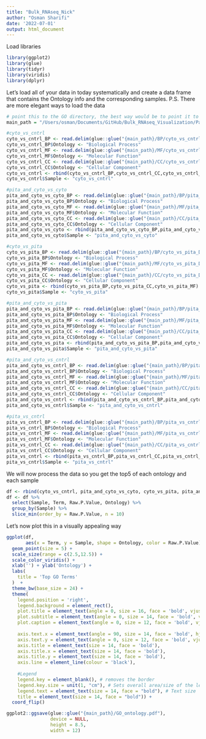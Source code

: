 ```yaml
---
title: "Bulk_RNAseq_Nick"
author: "Osman Sharifi"
date: '2022-07-01'
output: html_document
---
```

Load libraries 
```r
library(ggplot2)
library(glue)
library(tidyr)
library(viridis)
library(dplyr)
```

Let's load all of your data in today systematically and create a data frame that contains the Ontology info and the corresponding samples. P.S. There are more elegant ways to load the data

```r
# point this to the GO directory, the best way would be to point it to our shared github directory
main_path = "/Users/osman/Documents/GitHub/Bulk_RNAseq_Visualization/Pathway_analysis/GO" 

#cyto_vs_cntrl
cyto_vs_cntrl_BP <- read.delim(glue::glue("{main_path}/BP/cyto_vs_cntrl_DE_analysis_GO_BP.txt"), header = TRUE, sep = "\t")
cyto_vs_cntrl_BP$Ontology <- "Biological Process"
cyto_vs_cntrl_MF <- read.delim(glue::glue("{main_path}/MF/cyto_vs_cntrl_DE_analysis_GO_MF.txt"), header = TRUE, sep = "\t")
cyto_vs_cntrl_MF$Ontology <- "Molecular Function"
cyto_vs_cntrl_CC <- read.delim(glue::glue("{main_path}/CC/cyto_vs_cntrl_DE_analysis_GO_CC.txt"), header = TRUE, sep = "\t")
cyto_vs_cntrl_CC$Ontology <- "Cellular Component"
cyto_vs_cntrl <- rbind(cyto_vs_cntrl_BP,cyto_vs_cntrl_CC,cyto_vs_cntrl_MF)
cyto_vs_cntrl$Sample <- "cyto_vs_cntrl"

#pita_and_cyto_vs_cyto
pita_and_cyto_vs_cyto_BP <- read.delim(glue::glue("{main_path}/BP/pita_and_cyto_vs_cyto_DE_analysis_GO_BP.txt"), header = TRUE, sep = "\t") 
pita_and_cyto_vs_cyto_BP$Ontology <- "Biological Process"
pita_and_cyto_vs_cyto_MF <- read.delim(glue::glue("{main_path}/MF/pita_and_cyto_vs_cyto_DE_analysis_GO_MF.txt"), header = TRUE, sep = "\t")
pita_and_cyto_vs_cyto_MF$Ontology <- "Molecular Function"
pita_and_cyto_vs_cyto_CC <- read.delim(glue::glue("{main_path}/CC/pita_and_cyto_vs_cyto_DE_analysis_GO_CC.txt"), header = TRUE, sep = "\t")
pita_and_cyto_vs_cyto_CC$Ontology <- "Cellular Component"
pita_and_cyto_vs_cyto <- rbind(pita_and_cyto_vs_cyto_BP,pita_and_cyto_vs_cyto_CC,pita_and_cyto_vs_cyto_MF)
pita_and_cyto_vs_cyto$Sample <- "pita_and_cyto_vs_cyto"

#cyto_vs_pita
cyto_vs_pita_BP <- read.delim(glue::glue("{main_path}/BP/cyto_vs_pita_DE_analysis_GO_BP.txt"), header = TRUE, sep = "\t") 
cyto_vs_pita_BP$Ontology <- "Biological Process"
cyto_vs_pita_MF <- read.delim(glue::glue("{main_path}/MF/cyto_vs_pita_DE_analysis_GO_MF.txt"), header = TRUE, sep = "\t")
cyto_vs_pita_MF$Ontology <- "Molecular Function"
cyto_vs_pita_CC <- read.delim(glue::glue("{main_path}/CC/cyto_vs_pita_DE_analysis_GO_CC.txt"), header = TRUE, sep = "\t")
cyto_vs_pita_CC$Ontology <- "Cellular Component"
cyto_vs_pita <- rbind(cyto_vs_pita_BP,cyto_vs_pita_CC,cyto_vs_pita_MF)
cyto_vs_pita$Sample <- "cyto_vs_pita"

#pita_and_cyto_vs_pita
pita_and_cyto_vs_pita_BP <- read.delim(glue::glue("{main_path}/BP/pita_and_cyto_vs_pita_DE_analysis_GO_BP.txt"), header = TRUE, sep = "\t") 
pita_and_cyto_vs_pita_BP$Ontology <- "Biological Process"
pita_and_cyto_vs_pita_MF <- read.delim(glue::glue("{main_path}/MF/pita_and_cyto_vs_pita_DE_analysis_GO_MF.txt"), header = TRUE, sep = "\t")
pita_and_cyto_vs_pita_MF$Ontology <- "Molecular Function"
pita_and_cyto_vs_pita_CC <- read.delim(glue::glue("{main_path}/CC/pita_and_cyto_vs_pita_DE_analysis_GO_CC.txt"), header = TRUE, sep = "\t")
pita_and_cyto_vs_pita_CC$Ontology <- "Cellular Component"
pita_and_cyto_vs_pita <- rbind(pita_and_cyto_vs_pita_BP,pita_and_cyto_vs_pita_CC,pita_and_cyto_vs_pita_MF)
pita_and_cyto_vs_pita$Sample <- "pita_and_cyto_vs_pita"

#pita_and_cyto_vs_cntrl
pita_and_cyto_vs_cntrl_BP <- read.delim(glue::glue("{main_path}/BP/pita_and_cyto_vs_cntrl_DE_analysis_GO_BP.txt"), header = TRUE, sep = "\t") 
pita_and_cyto_vs_cntrl_BP$Ontology <- "Biological Process"
pita_and_cyto_vs_cntrl_MF <- read.delim(glue::glue("{main_path}/MF/pita_and_cyto_vs_cntrl_DE_analysis_GO_MF.txt"), header = TRUE, sep = "\t")
pita_and_cyto_vs_cntrl_MF$Ontology <- "Molecular Function"
pita_and_cyto_vs_cntrl_CC <- read.delim(glue::glue("{main_path}/CC/pita_and_cyto_vs_cntrl_DE_analysis_GO_CC.txt"), header = TRUE, sep = "\t")
pita_and_cyto_vs_cntrl_CC$Ontology <- "Cellular Component"
pita_and_cyto_vs_cntrl <- rbind(pita_and_cyto_vs_cntrl_BP,pita_and_cyto_vs_cntrl_CC,pita_and_cyto_vs_cntrl_MF)
pita_and_cyto_vs_cntrl$Sample <- "pita_and_cyto_vs_cntrl"

#pita_vs_cntrl
pita_vs_cntrl_BP <- read.delim(glue::glue("{main_path}/BP/pita_vs_cntrl_DE_analysis_GO_BP.txt"), header = TRUE, sep = "\t") 
pita_vs_cntrl_BP$Ontology <- "Biological Process"
pita_vs_cntrl_MF <- read.delim(glue::glue("{main_path}/MF/pita_vs_cntrl_DE_analysis_GO_MF.txt"), header = TRUE, sep = "\t")
pita_vs_cntrl_MF$Ontology <- "Molecular Function"
pita_vs_cntrl_CC <- read.delim(glue::glue("{main_path}/CC/pita_vs_cntrl_DE_analysis_GO_CC.txt"), header = TRUE, sep = "\t")
pita_vs_cntrl_CC$Ontology <- "Cellular Component"
pita_vs_cntrl <- rbind(pita_vs_cntrl_BP,pita_vs_cntrl_CC,pita_vs_cntrl_MF)
pita_vs_cntrl$Sample <- "pita_vs_cntrl"
```
We will now process the data so you get the top5 of each ontology and each sample
```r
df <- rbind(cyto_vs_cntrl, pita_and_cyto_vs_cyto, cyto_vs_pita, pita_and_cyto_vs_pita, pita_and_cyto_vs_cntrl, pita_vs_cntrl)
df <- df %>% 
  select(Sample, Term, Raw.P.Value, Ontology) %>%
  group_by(Sample) %>%
  slice_min(order_by = Raw.P.Value, n = 10)
```
Let's now plot this in a visually appealing way
```r
ggplot(df,
       aes(x = Term, y = Sample, shape = Ontology, color = Raw.P.Value)) +
  geom_point(size = 5) +
  scale_size(range = c(2.5,12.5)) +
  scale_color_viridis() +
  xlab('') + ylab('Ontology') +
  labs(
    title = 'Top GO Terms'
  )  +   
  theme_bw(base_size = 24) +
  theme(
    legend.position = 'right',
    legend.background = element_rect(),
    plot.title = element_text(angle = 0, size = 16, face = 'bold', vjust = 1),
    plot.subtitle = element_text(angle = 0, size = 14, face = 'bold', vjust = 1),
    plot.caption = element_text(angle = 0, size = 12, face = 'bold', vjust = 1),
    
    axis.text.x = element_text(angle = 90, size = 14, face = 'bold', hjust = 1.0, vjust = 0.5),
    axis.text.y = element_text(angle = 0, size = 12, face = 'bold', vjust = 0.5),
    axis.title = element_text(size = 14, face = 'bold'),
    axis.title.x = element_text(size = 14, face = 'bold'),
    axis.title.y = element_text(size = 14, face = 'bold'),
    axis.line = element_line(colour = 'black'),
    
    #Legend
    legend.key = element_blank(), # removes the border
    legend.key.size = unit(1, "cm"), # Sets overall area/size of the legend
    legend.text = element_text(size = 14, face = "bold"), # Text size
    title = element_text(size = 14, face = "bold")) +
  coord_flip()

ggplot2::ggsave(glue::glue("{main_path}/GO_ontology.pdf"),
                device = NULL,
                height = 8.5,
                width = 12)
```